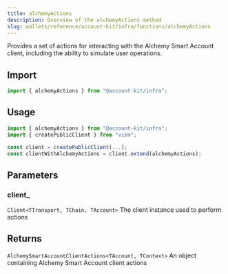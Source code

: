 ```yaml
---
title: alchemyActions
description: Overview of the alchemyActions method
slug: wallets/reference/account-kit/infra/functions/alchemyActions
---
```


Provides a set of actions for interacting with the Alchemy Smart Account client, including the ability to simulate user operations.

## Import

```ts
import { alchemyActions } from "@account-kit/infra";
```

## Usage

```ts
import { alchemyActions } from "@account-kit/infra";
import { createPublicClient } from "viem";

const client = createPublicClient(...);
const clientWithAlchemyActions = client.extend(alchemyActions);
```

## Parameters

### client\_

`Client<TTransport, TChain, TAccount>`
The client instance used to perform actions

## Returns

`AlchemySmartAccountClientActions<TAccount, TContext>`
An object containing Alchemy Smart Account client actions
